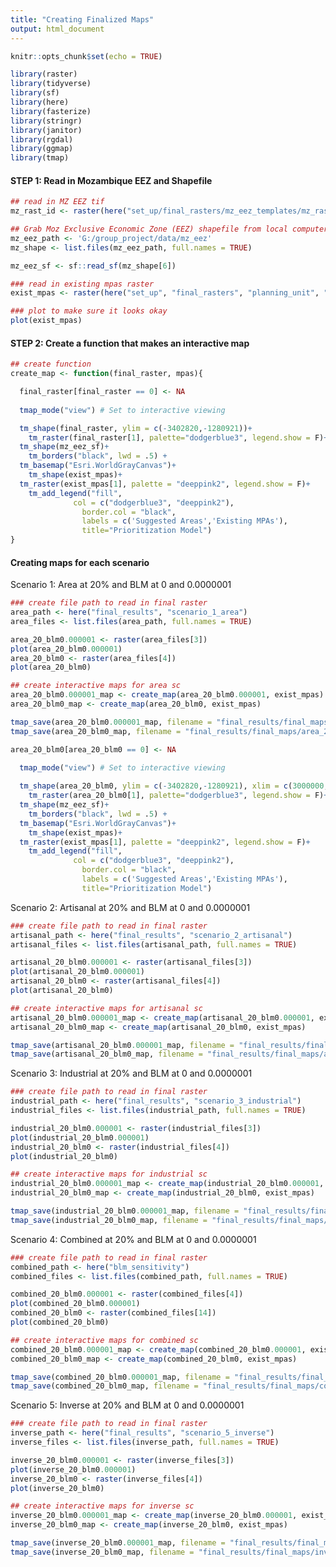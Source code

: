 ```yaml
---
title: "Creating Finalized Maps"
output: html_document
---
```


```r
knitr::opts_chunk$set(echo = TRUE)

library(raster)
library(tidyverse)
library(sf)
library(here)
library(fasterize)
library(stringr)
library(janitor)
library(rgdal)
library(ggmap)
library(tmap)
```

#### **STEP 1: Read in Mozambique EEZ and Shapefile**
```r
## read in MZ EEZ tif
mz_rast_id <- raster(here("set_up/final_rasters/mz_eez_templates/mz_rast_id.tif"))

## Grab Moz Exclusive Economic Zone (EEZ) shapefile from local computer
mz_eez_path <- 'G:/group_project/data/mz_eez'
mz_shape <- list.files(mz_eez_path, full.names = TRUE) 

mz_eez_sf <- sf::read_sf(mz_shape[6])

### read in existing mpas raster
exist_mpas <- raster(here("set_up", "final_rasters", "planning_unit", "exist_mpa.tif"))

### plot to make sure it looks okay
plot(exist_mpas)
```


#### **STEP 2: Create a function that makes an interactive map**
```r
## create function
create_map <- function(final_raster, mpas){

  final_raster[final_raster == 0] <- NA
  
  tmap_mode("view") # Set to interactive viewing

  tm_shape(final_raster, ylim = c(-3402820,-1280921))+
    tm_raster(final_raster[1], palette="dodgerblue3", legend.show = F)+
  tm_shape(mz_eez_sf)+
    tm_borders("black", lwd = .5) +
  tm_basemap("Esri.WorldGrayCanvas")+
    tm_shape(exist_mpas)+
  tm_raster(exist_mpas[1], palette = "deeppink2", legend.show = F)+
    tm_add_legend("fill",
              col = c("dodgerblue3", "deeppink2"),
	            border.col = "black",
	            labels = c('Suggested Areas','Existing MPAs'),
	            title="Prioritization Model")
}
```
#### **Creating maps for each scenario**

Scenario 1: Area at 20% and BLM at 0 and 0.0000001
```r
### create file path to read in final raster
area_path <- here("final_results", "scenario_1_area")
area_files <- list.files(area_path, full.names = TRUE)

area_20_blm0.000001 <- raster(area_files[3])
plot(area_20_blm0.000001)
area_20_blm0 <- raster(area_files[4])
plot(area_20_blm0)

## create interactive maps for area sc
area_20_blm0.000001_map <- create_map(area_20_blm0.000001, exist_mpas)
area_20_blm0_map <- create_map(area_20_blm0, exist_mpas)

tmap_save(area_20_blm0.000001_map, filename = "final_results/final_maps/area_20_blm0.000001_map.html")
tmap_save(area_20_blm0_map, filename = "final_results/final_maps/area_20_blm0_map.html")
```

```r
area_20_blm0[area_20_blm0 == 0] <- NA
  
  tmap_mode("view") # Set to interactive viewing

  tm_shape(area_20_blm0, ylim = c(-3402820,-1280921), xlim = c(3000000,4000000))+
    tm_raster(area_20_blm0[1], palette="dodgerblue3", legend.show = F)+
  tm_shape(mz_eez_sf)+
    tm_borders("black", lwd = .5) +
  tm_basemap("Esri.WorldGrayCanvas")+
    tm_shape(exist_mpas)+
  tm_raster(exist_mpas[1], palette = "deeppink2", legend.show = F)+
    tm_add_legend("fill",
              col = c("dodgerblue3", "deeppink2"),
	            border.col = "black",
	            labels = c('Suggested Areas','Existing MPAs'),
	            title="Prioritization Model")
```



Scenario 2: Artisanal at 20% and BLM at 0 and 0.0000001
```r
### create file path to read in final raster
artisanal_path <- here("final_results", "scenario_2_artisanal")
artisanal_files <- list.files(artisanal_path, full.names = TRUE)

artisanal_20_blm0.000001 <- raster(artisanal_files[3])
plot(artisanal_20_blm0.000001)
artisanal_20_blm0 <- raster(artisanal_files[4])
plot(artisanal_20_blm0)

## create interactive maps for artisanal sc
artisanal_20_blm0.000001_map <- create_map(artisanal_20_blm0.000001, exist_mpas)
artisanal_20_blm0_map <- create_map(artisanal_20_blm0, exist_mpas)

tmap_save(artisanal_20_blm0.000001_map, filename = "final_results/final_maps/artisanal_20_blm0.000001_map.html")
tmap_save(artisanal_20_blm0_map, filename = "final_results/final_maps/artisanal_20_blm0_map.html")
```
Scenario 3: Industrial at 20% and BLM at 0 and 0.0000001
```r
### create file path to read in final raster
industrial_path <- here("final_results", "scenario_3_industrial")
industrial_files <- list.files(industrial_path, full.names = TRUE)

industrial_20_blm0.000001 <- raster(industrial_files[3])
plot(industrial_20_blm0.000001)
industrial_20_blm0 <- raster(industrial_files[4])
plot(industrial_20_blm0)

## create interactive maps for industrial sc
industrial_20_blm0.000001_map <- create_map(industrial_20_blm0.000001, exist_mpas)
industrial_20_blm0_map <- create_map(industrial_20_blm0, exist_mpas)

tmap_save(industrial_20_blm0.000001_map, filename = "final_results/final_maps/industrial_20_blm0.000001_map.html")
tmap_save(industrial_20_blm0_map, filename = "final_results/final_maps/industrial_20_blm0_map.html")
```


Scenario 4: Combined at 20% and BLM at 0 and 0.0000001
```r
### create file path to read in final raster
combined_path <- here("blm_sensitivity")
combined_files <- list.files(combined_path, full.names = TRUE)

combined_20_blm0.000001 <- raster(combined_files[4])
plot(combined_20_blm0.000001)
combined_20_blm0 <- raster(combined_files[14])
plot(combined_20_blm0)

## create interactive maps for combined sc
combined_20_blm0.000001_map <- create_map(combined_20_blm0.000001, exist_mpas)
combined_20_blm0_map <- create_map(combined_20_blm0, exist_mpas)

tmap_save(combined_20_blm0.000001_map, filename = "final_results/final_maps/combined_20_blm0.000001_map.html")
tmap_save(combined_20_blm0_map, filename = "final_results/final_maps/combined_20_blm0_map.html")
```


Scenario 5: Inverse at 20% and BLM at 0 and 0.0000001
```r
### create file path to read in final raster
inverse_path <- here("final_results", "scenario_5_inverse")
inverse_files <- list.files(inverse_path, full.names = TRUE)

inverse_20_blm0.000001 <- raster(inverse_files[3])
plot(inverse_20_blm0.000001)
inverse_20_blm0 <- raster(inverse_files[4])
plot(inverse_20_blm0)

## create interactive maps for inverse sc
inverse_20_blm0.000001_map <- create_map(inverse_20_blm0.000001, exist_mpas)
inverse_20_blm0_map <- create_map(inverse_20_blm0, exist_mpas)

tmap_save(inverse_20_blm0.000001_map, filename = "final_results/final_maps/inverse_20_blm0.000001_map.html")
tmap_save(inverse_20_blm0_map, filename = "final_results/final_maps/inverse_20_blm0_map.html")
```



















